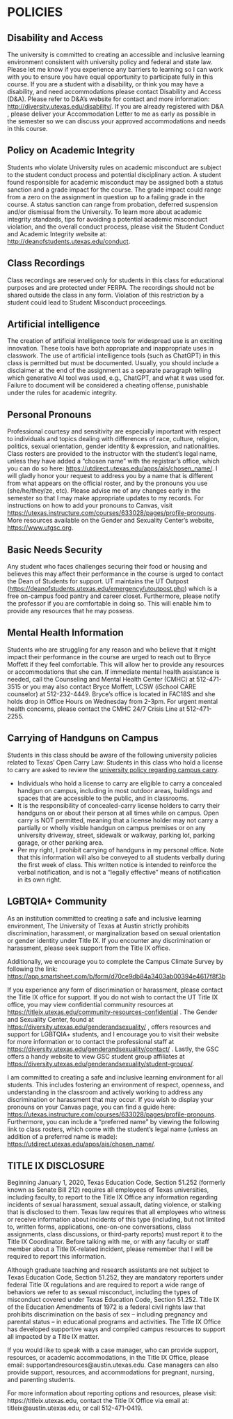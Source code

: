 # POLICIES

## Disability and Access
The university is committed to creating an accessible
and inclusive learning environment consistent with
university policy and federal and state law. Please let
me know if you experience any barriers to learning so I
can work with you to ensure you have equal opportunity
to participate fully in this course. If you are a
student with a disability, or think you may have a
disability, and need accommodations please contact
Disability and Access (D&A). Please refer to D&A’s
website for contact and more information:
[http://diversity.utexas.edu/disability/](http://diversity.utexas.edu/disability/).
If you are already registered with D&A , please deliver
your Accommodation Letter to me as early as possible in
the semester so we can discuss your approved
accommodations and needs in this course.

## Policy on Academic Integrity
Students who violate University rules on academic
misconduct are subject to the student conduct process
and potential disciplinary action. A student found
responsible for academic misconduct may be assigned both
a status sanction and a grade impact for the course. The
grade impact could range from a zero on the assignment
in question up to a failing grade in the course. A
status sanction can range from probation, deferred
suspension and/or dismissal from the University. To
learn more about academic integrity standards, tips for
avoiding a potential academic misconduct violation, and
the overall conduct process, please visit the Student
Conduct and Academic Integrity website at:
[http://deanofstudents.utexas.edu/conduct](http://deanofstudents.utexas.edu/conduct).

## Class Recordings
Class recordings are reserved only for students in this
class for educational purposes and are protected under
FERPA. The recordings should not be shared outside the
class in any form. Violation of this restriction by a
student could lead to Student Misconduct proceedings.

## Artificial intelligence
The creation of artificial intelligence tools for widespread use is an exciting innovation. These tools have both appropriate and inappropriate uses in classwork. The use of artificial intelligence tools (such as ChatGPT) in this class
is permitted but must be documented. Usually, you should include a disclaimer at the end of the assignment as a separate paragraph telling which generative AI tool was used, e.g., ChatGPT, and what it was used for. Failure to document will be considered a cheating offense, punishable under the rules for academic integrity.

## Personal Pronouns
Professional courtesy and sensitivity are especially important with respect to individuals and topics dealing with differences of race, culture, religion, politics, sexual orientation, gender identity & expression, and nationalities. Class rosters are provided to the instructor with the student’s legal name, unless they have added a “chosen name” with the registrar’s office, which you can do so here: [https://utdirect.utexas.edu/apps/ais/chosen_name/](https://utdirect.utexas.edu/apps/ais/chosen_name/). I will gladly honor your request to address you by a name that is different from what appears on the official roster, and by the pronouns you use (she/he/they/ze, etc). Please advise me of any changes early in the semester so that I may make appropriate updates to my records. For instructions on how to add your pronouns to Canvas, visit [https://utexas.instructure.com/courses/633028/pages/profile-pronouns](https://utexas.instructure.com/courses/633028/pages/profile-pronouns). More resources available on the Gender and Sexuality Center’s website, [https://www.utgsc.org](https://www.utgsc.org).


## Basic Needs Security
Any student who faces challenges securing their food or housing and believes this may affect their performance in the course is urged to contact the Dean of Students for support. UT maintains the UT Outpost ([https://deanofstudents.utexas.edu/emergency/utoutpost.php](https://deanofstudents.utexas.edu/emergency/utoutpost.php)) which is a free on-campus food pantry and career closet. Furthermore, please notify the professor if you are comfortable in doing so. This will enable him to provide any resources that he may possess.

## Mental Health Information
Students who are struggling for any reason and who believe that it might impact their performance in the course are urged to reach out to Bryce Moffett if they feel comfortable. This will allow her to provide any resources or accommodations that she can. If immediate mental health assistance is needed, call the Counseling and Mental Health Center (CMHC) at 512-471-3515 or you may also contact Bryce Moffett, LCSW (iSchool CARE counselor) at 512-232-4449. Bryce’s office is located in FAC18S and she holds drop in Office Hours on Wednesday from 2-3pm. For urgent mental health concerns, please contact the CMHC 24/7 Crisis Line at 512-471-2255.

## Carrying of Handguns on Campus
Students in this class should be aware of the following university policies related to Texas’ Open Carry Law:
Students in this class who hold a license to carry are asked to review the
[university policy regarding campus carry](https://www.utexas.edu/campus-carry#ac).

- Individuals who hold a license to carry are eligible to carry a concealed handgun on campus, including in most outdoor areas, buildings and spaces that are accessible to the public, and in classrooms.
- It is the responsibility of concealed-carry license holders to carry their handguns on or about their person at all times while on campus. Open carry is NOT permitted, meaning that a license holder may not carry a partially or wholly visible handgun on campus premises or on any university driveway, street, sidewalk or walkway, parking lot, parking garage, or other parking area.
- Per my right, I prohibit carrying of handguns in my personal office. Note that this information will also be conveyed to all students verbally during the first week of class. This written notice is intended to reinforce the verbal notification, and is not a “legally effective” means of notification in its own right.

## LGBTQIA+ Community
As an institution committed to creating a safe and inclusive learning environment, The University of Texas at Austin strictly prohibits discrimination, harassment, or marginalization based on sexual orientation or gender identity under Title IX. If you encounter any discrimination or harassment, please seek support from the Title IX office.

Additionally, we encourage you to complete the Campus Climate Survey by following the link:
[https://app.smartsheet.com/b/form/d70ce9db84a3403ab00394e4617f8f3b](https://app.smartsheet.com/b/form/d70ce9db84a3403ab00394e4617f8f3b)

If you experience any form of discrimination or harassment, please contact the Title IX office for support. If you do not wish to contact the UT Title IX office, you may view confidential community resources at
[https://titleix.utexas.edu/community-resources-confidential](https://titleix.utexas.edu/community-resources-confidential)
. The Gender and
Sexuality Center, found at
[https://diversity.utexas.edu/genderandsexuality/](https://diversity.utexas.edu/genderandsexuality/)
, offers
resources and support for LGBTQIA+ students, and I encourage you to visit their
website for more information or to contact the professional staff at
[https://diversity.utexas.edu/genderandsexuality/contact/](https://diversity.utexas.edu/genderandsexuality/contact/)
. Lastly, the GSC offers a
handy website to view GSC student group affiliates at
[https://diversity.utexas.edu/genderandsexuality/student-groups/](https://diversity.utexas.edu/genderandsexuality/student-groups/).

I am committed to creating a safe and inclusive learning environment for all students.  This includes fostering an environment of respect, openness, and understanding in the classroom and actively working to address any discrimination or harassment that may occur. If you wish to display your pronouns on your Canvas page, you can find a guide here:
[https://utexas.instructure.com/courses/633028/pages/profile-pronouns](https://utexas.instructure.com/courses/633028/pages/profile-pronouns).
Furthermore, you can include a "preferred name" by viewing the following link to
class rosters, which come with the student’s legal name (unless an addition of a
preferred name is made):
[https://utdirect.utexas.edu/apps/ais/chosen_name/](https://utdirect.utexas.edu/apps/ais/chosen_name/).

## TITLE IX DISCLOSURE

Beginning January 1, 2020, Texas Education Code, Section 51.252 (formerly known as Senate Bill 212) requires all employees of Texas universities, including faculty, to report to the Title IX Office any information regarding incidents of sexual harassment, sexual assault, dating violence, or stalking that is disclosed to them. Texas law requires that all employees who witness or receive information about incidents of this type (including, but not limited to, written forms, applications, one-on-one conversations, class assignments, class discussions, or third-party reports) must report it to the Title IX Coordinator. Before talking with me, or with any faculty or staff member about a Title IX-related incident, please remember that I will be required to report this information.

Although graduate teaching and research assistants are not subject to Texas Education Code, Section 51.252, they are mandatory reporters under federal Title IX regulations and are required to report a wide range of behaviors we refer to as sexual misconduct, including the types of misconduct covered under Texas Education Code, Section 51.252. Title IX of the Education Amendments of 1972 is a federal civil rights law that prohibits discrimination on the basis of sex – including pregnancy and parental status – in educational programs and activities. The Title IX Office has developed supportive ways and compiled campus resources to support all impacted by a Title IX matter.

If you would like to speak with a case manager, who can provide support, resources, or academic accommodations, in the Title IX Office, please email:  supportandresources@austin.utexas.edu. Case managers can also provide support, resources, and accommodations for pregnant, nursing, and parenting students.

For more information about reporting options and resources, please visit: https://titleix.utexas.edu, contact the Title IX Office via email at: titleix@austin.utexas.edu, or call 512-471-0419.

